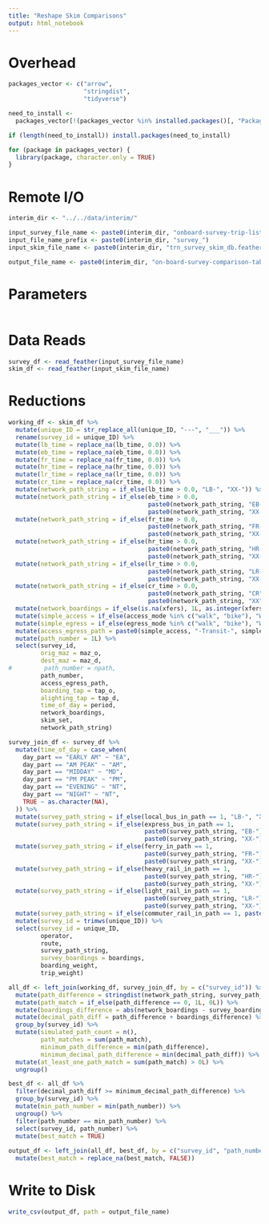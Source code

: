 ```yaml
---
title: "Reshape Skim Comparisons"
output: html_notebook
---
```


# Overhead
```r
packages_vector <- c("arrow",
                     "stringdist",
                     "tidyverse")

need_to_install <-
  packages_vector[!(packages_vector %in% installed.packages()[, "Package"])]

if (length(need_to_install)) install.packages(need_to_install)

for (package in packages_vector) {
  library(package, character.only = TRUE)
}

```

# Remote I/O
```r
interim_dir <- "../../data/interim/"

input_survey_file_name <- paste0(interim_dir, "onboard-survey-trip-list.feather")
input_file_name_prefix <- paste0(interim_dir, "survey_")
input_skim_file_name <- paste0(interim_dir, "trn_survey_skim_db.feather")

output_file_name <- paste0(interim_dir, "on-board-survey-comparison-tableau.csv")

```

# Parameters
```r

```

# Data Reads
```r
survey_df <- read_feather(input_survey_file_name)
skim_df <- read_feather(input_skim_file_name)
```

# Reductions
```r
working_df <- skim_df %>%
  mutate(unique_ID = str_replace_all(unique_ID, "---", "___")) %>%
  rename(survey_id = unique_ID) %>%
  mutate(lb_time = replace_na(lb_time, 0.0)) %>%
  mutate(eb_time = replace_na(eb_time, 0.0)) %>%
  mutate(fr_time = replace_na(fr_time, 0.0)) %>%
  mutate(hr_time = replace_na(hr_time, 0.0)) %>%
  mutate(lr_time = replace_na(lr_time, 0.0)) %>%
  mutate(cr_time = replace_na(cr_time, 0.0)) %>%
  mutate(network_path_string = if_else(lb_time > 0.0, "LB-", "XX-")) %>%
  mutate(network_path_string = if_else(eb_time > 0.0, 
                                       paste0(network_path_string, "EB-"), 
                                       paste0(network_path_string, "XX-"))) %>%
  mutate(network_path_string = if_else(fr_time > 0.0, 
                                       paste0(network_path_string, "FR-"), 
                                       paste0(network_path_string, "XX-"))) %>%
  mutate(network_path_string = if_else(hr_time > 0.0, 
                                       paste0(network_path_string, "HR-"), 
                                       paste0(network_path_string, "XX-"))) %>%
  mutate(network_path_string = if_else(lr_time > 0.0, 
                                       paste0(network_path_string, "LR-"), 
                                       paste0(network_path_string, "XX-"))) %>%
  mutate(network_path_string = if_else(cr_time > 0.0, 
                                       paste0(network_path_string, "CR"), 
                                       paste0(network_path_string, "XX"))) %>%
  mutate(network_boardings = if_else(is.na(xfers), 1L, as.integer(xfers) + 1L)) %>%
  mutate(simple_access = if_else(access_mode %in% c("walk", "bike"), "Walk", "Drive")) %>%
  mutate(simple_egress = if_else(egress_mode %in% c("walk", "bike"), "Walk", "Drive")) %>%
  mutate(access_egress_path = paste0(simple_access, "-Transit-", simple_egress)) %>%
  mutate(path_number = 1L) %>%
  select(survey_id,
         orig_maz = maz_o, 
         dest_maz = maz_d,
#         path_number = npath,
         path_number,
         access_egress_path,
         boarding_tap = tap_o,
         alighting_tap = tap_d,
         time_of_day = period, 
         network_boardings,
         skim_set,
         network_path_string) 

survey_join_df <- survey_df %>%
  mutate(time_of_day = case_when(
    day_part == "EARLY AM" ~ "EA",
    day_part == "AM PEAK" ~ "AM",
    day_part == "MIDDAY" ~ "MD",
    day_part == "PM PEAK" ~ "PM",
    day_part == "EVENING" ~ "NT",
    day_part == "NIGHT" ~ "NT",
    TRUE ~ as.character(NA),
  )) %>%
  mutate(survey_path_string = if_else(local_bus_in_path == 1, "LB-", "XX-")) %>%
  mutate(survey_path_string = if_else(express_bus_in_path == 1, 
                                      paste0(survey_path_string, "EB-"), 
                                      paste0(survey_path_string, "XX-"))) %>%
  mutate(survey_path_string = if_else(ferry_in_path == 1, 
                                      paste0(survey_path_string, "FR-"), 
                                      paste0(survey_path_string, "XX-"))) %>%
  mutate(survey_path_string = if_else(heavy_rail_in_path == 1, 
                                      paste0(survey_path_string, "HR-"), 
                                      paste0(survey_path_string, "XX-"))) %>%
  mutate(survey_path_string = if_else(light_rail_in_path == 1, 
                                      paste0(survey_path_string, "LR-"), 
                                      paste0(survey_path_string, "XX-"))) %>%
  mutate(survey_path_string = if_else(commuter_rail_in_path == 1, paste0(survey_path_string, "CR"), paste0(survey_path_string, "XX"))) %>%
  mutate(survey_id = trimws(unique_ID)) %>%
  select(survey_id = unique_ID,
         operator, 
         route,
         survey_path_string,
         survey_boardings = boardings,
         boarding_weight,
         trip_weight)

all_df <- left_join(working_df, survey_join_df, by = c("survey_id")) %>%
  mutate(path_difference = stringdist(network_path_string, survey_path_string)/2.0) %>%
  mutate(path_match = if_else(path_difference == 0, 1L, 0L)) %>%
  mutate(boardings_difference = abs(network_boardings - survey_boardings)/10.0) %>%
  mutate(decimal_path_diff = path_difference + boardings_difference) %>%
  group_by(survey_id) %>%
  mutate(simulated_path_count = n(), 
         path_matches = sum(path_match),
         minimum_path_difference = min(path_difference),
         minimum_decimal_path_difference = min(decimal_path_diff)) %>%
  mutate(at_least_one_path_match = sum(path_match) > 0L) %>%
  ungroup() 

best_df <- all_df %>%
  filter(decimal_path_diff >= minimum_decimal_path_difference) %>%
  group_by(survey_id) %>%
  mutate(min_path_number = min(path_number)) %>%
  ungroup() %>%
  filter(path_number == min_path_number) %>%
  select(survey_id, path_number) %>%
  mutate(best_match = TRUE)
  
output_df <- left_join(all_df, best_df, by = c("survey_id", "path_number")) %>%
  mutate(best_match = replace_na(best_match, FALSE))
```

# Write to Disk
```r
write_csv(output_df, path = output_file_name)
```


